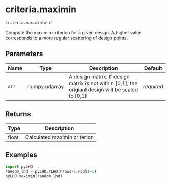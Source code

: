 # criteria.maximin { #pyLHD.criteria.maximin }

`criteria.maximin(arr)`

Compute the maximin criterion for a given design. A higher value corresponds to a more regular scattering of design points.

## Parameters

| Name   | Type          | Description                                                                                        | Default    |
|--------|---------------|----------------------------------------------------------------------------------------------------|------------|
| `arr`  | numpy.ndarray | A design matrix. If design matrix is not within [0,1], the origianl design will be scaled to [0,1] | _required_ |

## Returns

| Type   | Description                  |
|--------|------------------------------|
| float  | Calculated maximin criterion |

## Examples



```python
import pyLHD
random_lhd = pyLHD.rLHD(nrows=5,ncols=5)
pyLHD.maximin(random_lhd)
```